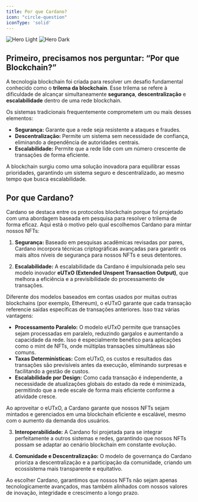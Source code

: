 ```yaml
---
title: Por que Cardano?
icon: "circle-question"
iconType: 'solid'
---
```


<img
  className="block dark:hidden"
  src="/images/get-started/pt-br/why_cardano_light.png"
  alt="Hero Light"
/>
<img
  className="hidden dark:block"
  src="/images/get-started/pt-br/why_cardano_dark.png"
  alt="Hero Dark"
/>

## Primeiro, precisamos nos perguntar: “Por que Blockchain?”

A tecnologia blockchain foi criada para resolver um desafio fundamental conhecido como o **trilema da blockchain**. Esse trilema se refere à dificuldade de alcançar simultaneamente **segurança**, **descentralização** e **escalabilidade** dentro de uma rede blockchain.

Os sistemas tradicionais frequentemente comprometem um ou mais desses elementos:

- **Segurança:** Garante que a rede seja resistente a ataques e fraudes.
- **Descentralização:** Permite um sistema sem necessidade de confiança, eliminando a dependência de autoridades centrais.
- **Escalabilidade:** Permite que a rede lide com um número crescente de transações de forma eficiente.

A blockchain surgiu como uma solução inovadora para equilibrar essas prioridades, garantindo um sistema seguro e descentralizado, ao mesmo tempo que busca escalabilidade.

## Por que Cardano?
Cardano se destaca entre os protocolos blockchain porque foi projetado com uma abordagem baseada em pesquisa para resolver o trilema de forma eficaz. Aqui está o motivo pelo qual escolhemos Cardano para mintar nossos NFTs:
1. **Segurança:**
Baseado em pesquisas acadêmicas revisadas por pares, Cardano incorpora técnicas criptográficas avançadas para garantir os mais altos níveis de segurança para nossos NFTs e seus detentores.

2. **Escalabilidade:**
A escalabilidade da Cardano é impulsionada pelo seu modelo inovador **eUTxO (Extended Unspent Transaction Output)**, que melhora a eficiência e a previsibilidade do processamento de transações.

Diferente dos modelos baseados em contas usados por muitas outras blockchains (por exemplo, Ethereum), o eUTxO garante que cada transação referencie saídas específicas de transações anteriores. Isso traz várias vantagens:
- **Processamento Paralelo:** O modelo eUTxO permite que transações sejam processadas em paralelo, reduzindo gargalos e aumentando a capacidade da rede. Isso é especialmente benéfico para aplicações como o mint de NFTs, onde múltiplas transações simultâneas são comuns.
- **Taxas Determinísticas:** Com eUTxO, os custos e resultados das transações são previsíveis antes da execução, eliminando surpresas e facilitando a gestão de custos.
- **Escalabilidade por Design:** Como cada transação é independente, a necessidade de atualizações globais do estado da rede é minimizada, permitindo que a rede escale de forma mais eficiente conforme a atividade cresce.

Ao aproveitar o eUTxO, a Cardano garante que nossos NFTs sejam mintados e gerenciados em uma blockchain eficiente e escalável, mesmo com o aumento da demanda dos usuários.

3. **Interoperabilidade:**
A Cardano foi projetada para se integrar perfeitamente a outros sistemas e redes, garantindo que nossos NFTs possam se adaptar ao cenário blockchain em constante evolução.


4. **Comunidade e Descentralização:**
O modelo de governança do Cardano prioriza a descentralização e a participação da comunidade, criando um ecossistema mais transparente e equitativo.

Ao escolher Cardano, garantimos que nossos NFTs não sejam apenas tecnologicamente avançados, mas também alinhados com nossos valores de inovação, integridade e crescimento a longo prazo.